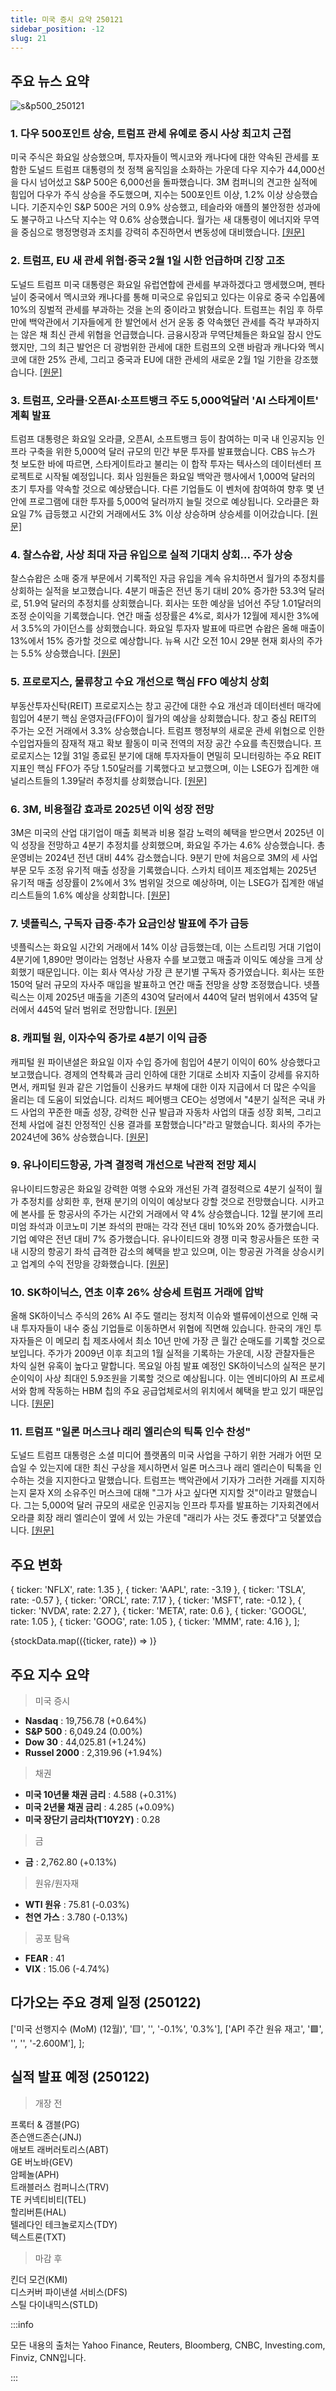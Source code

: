 ```yaml
---
title: 미국 증시 요약 250121
sidebar_position: -12
slug: 21
---
```


## 주요 뉴스 요약

![s&p500_250121](/map/250121.png)

### 1. **다우 500포인트 상승, 트럼프 관세 유예로 증시 사상 최고치 근접**

미국 주식은 화요일 상승했으며, 투자자들이 멕시코와 캐나다에 대한 약속된 관세를 포함한 도널드 트럼프 대통령의 첫 정책 움직임을 소화하는 가운데 다우 지수가 44,000선을 다시 넘어섰고 S&P 500은 6,000선을 돌파했습니다. 3M 컴퍼니의 견고한 실적에 힘입어 다우가 주식 상승을 주도했으며, 지수는 500포인트 이상, 1.2% 이상 상승했습니다. 기준지수인 S&P 500은 거의 0.9% 상승했고, 테슬라와 애플의 불안정한 성과에도 불구하고 나스닥 지수는 약 0.6% 상승했습니다. 월가는 새 대통령이 에너지와 무역을 중심으로 행정명령과 조치를 강력히 추진하면서 변동성에 대비했습니다. [[원문]](https://finance.yahoo.com/news/live/stock-market-today-dow-gains-500-points-stocks-close-near-records-as-trump-holds-off-on-tariffs-210210355.html)

### 2. **트럼프, EU 새 관세 위협·중국 2월 1일 시한 언급하며 긴장 고조**

도널드 트럼프 미국 대통령은 화요일 유럽연합에 관세를 부과하겠다고 맹세했으며, 펜타닐이 중국에서 멕시코와 캐나다를 통해 미국으로 유입되고 있다는 이유로 중국 수입품에 10%의 징벌적 관세를 부과하는 것을 논의 중이라고 밝혔습니다. 트럼프는 취임 후 하루 만에 백악관에서 기자들에게 한 발언에서 선거 운동 중 약속했던 관세를 즉각 부과하지는 않은 채 최신 관세 위협을 언급했습니다. 금융시장과 무역단체들은 화요일 잠시 안도했지만, 그의 최근 발언은 더 광범위한 관세에 대한 트럼프의 오랜 바람과 캐나다와 멕시코에 대한 25% 관세, 그리고 중국과 EU에 대한 관세의 새로운 2월 1일 기한을 강조했습니다. [[원문]](https://www.reuters.com/world/trump-says-he-is-discussing-10-tariff-china-feb-1-2025-01-21/)

### 3. **트럼프, 오라클·오픈AI·소프트뱅크 주도 5,000억달러 'AI 스타게이트' 계획 발표**

트럼프 대통령은 화요일 오라클, 오픈AI, 소프트뱅크 등이 참여하는 미국 내 인공지능 인프라 구축을 위한 5,000억 달러 규모의 민간 부문 투자를 발표했습니다. CBS 뉴스가 첫 보도한 바에 따르면, 스타게이트라고 불리는 이 합작 투자는 텍사스의 데이터센터 프로젝트로 시작될 예정입니다. 회사 임원들은 화요일 백악관 행사에서 1,000억 달러의 초기 투자를 약속할 것으로 예상됐습니다. 다른 기업들도 이 벤처에 참여하여 향후 몇 년 안에 프로그램에 대한 투자를 5,000억 달러까지 늘릴 것으로 예상됩니다. 오라클은 화요일 7% 급등했고 시간외 거래에서도 3% 이상 상승하며 상승세를 이어갔습니다. [[원문]](https://finance.yahoo.com/news/trump-announces-500-billion-stargate-ai-venture-headed-by-oracle-openai-softbank-212012023.html)

### 4. **찰스슈왑, 사상 최대 자금 유입으로 실적 기대치 상회... 주가 상승**

찰스슈왑은 소매 중개 부문에서 기록적인 자금 유입을 계속 유치하면서 월가의 추정치를 상회하는 실적을 보고했습니다. 4분기 매출은 전년 동기 대비 20% 증가한 53.3억 달러로, 51.9억 달러의 추정치를 상회했습니다. 회사는 또한 예상을 넘어선 주당 1.01달러의 조정 순이익을 기록했습니다. 연간 매출 성장률은 4%로, 회사가 12월에 제시한 3%에서 3.5%의 가이던스를 상회했습니다. 화요일 투자자 발표에 따르면 슈왑은 올해 매출이 13%에서 15% 증가할 것으로 예상합니다. 뉴욕 시간 오전 10시 29분 현재 회사의 주가는 5.5% 상승했습니다. [[원문]](https://finance.yahoo.com/news/schwab-rises-earnings-top-estimates-124414961.html)

### 5. **프로로지스, 물류창고 수요 개선으로 핵심 FFO 예상치 상회**

부동산투자신탁(REIT) 프로로지스는 창고 공간에 대한 수요 개선과 데이터센터 매각에 힘입어 4분기 핵심 운영자금(FFO)이 월가의 예상을 상회했습니다. 창고 중심 REIT의 주가는 오전 거래에서 3.3% 상승했습니다. 트럼프 행정부의 새로운 관세 위협으로 인한 수입업자들의 잠재적 재고 확보 활동이 미국 전역의 저장 공간 수요를 촉진했습니다. 프로로지스는 12월 31일 종료된 분기에 대해 투자자들이 면밀히 모니터링하는 주요 REIT 지표인 핵심 FFO가 주당 1.50달러를 기록했다고 보고했으며, 이는 LSEG가 집계한 애널리스트들의 1.39달러 추정치를 상회했습니다. [[원문]](https://www.reuters.com/business/prologis-beats-core-ffo-estimates-improving-warehouse-demand-2025-01-21/)

### 6. **3M, 비용절감 효과로 2025년 이익 성장 전망**

3M은 미국의 산업 대기업이 매출 회복과 비용 절감 노력의 혜택을 받으면서 2025년 이익 성장을 전망하고 4분기 추정치를 상회했으며, 화요일 주가는 4.6% 상승했습니다. 총 운영비는 2024년 전년 대비 44% 감소했습니다. 9분기 만에 처음으로 3M의 세 사업 부문 모두 조정 유기적 매출 성장을 기록했습니다. 스카치 테이프 제조업체는 2025년 유기적 매출 성장률이 2%에서 3% 범위일 것으로 예상하며, 이는 LSEG가 집계한 애널리스트들의 1.6% 예상을 상회합니다. [[원문]](https://www.reuters.com/markets/us/3m-forecasts-2025-profit-line-with-expectations-2025-01-21/)

### 7. **넷플릭스, 구독자 급증·추가 요금인상 발표에 주가 급등**

넷플릭스는 화요일 시간외 거래에서 14% 이상 급등했는데, 이는 스트리밍 거대 기업이 4분기에 1,890만 명이라는 엄청난 사용자 수를 보고했고 매출과 이익도 예상을 크게 상회했기 때문입니다. 이는 회사 역사상 가장 큰 분기별 구독자 증가였습니다. 회사는 또한 150억 달러 규모의 자사주 매입을 발표하고 연간 매출 전망을 상향 조정했습니다. 넷플릭스는 이제 2025년 매출을 기존의 430억 달러에서 440억 달러 범위에서 435억 달러에서 445억 달러 범위로 전망합니다. [[원문]](https://finance.yahoo.com/news/netflix-stock-soars-after-subscriber-growth-blows-away-forecasts-company-announces-more-price-hikes-210734109.html)

### 8. **캐피털 원, 이자수익 증가로 4분기 이익 급증**

캐피털 원 파이낸셜은 화요일 이자 수입 증가에 힘입어 4분기 이익이 60% 상승했다고 보고했습니다. 경제의 연착륙과 금리 인하에 대한 기대로 소비자 지출이 강세를 유지하면서, 캐피털 원과 같은 기업들이 신용카드 부채에 대한 이자 지급에서 더 많은 수익을 올리는 데 도움이 되었습니다. 리처드 페어뱅크 CEO는 성명에서 "4분기 실적은 국내 카드 사업의 꾸준한 매출 성장, 강력한 신규 발급과 자동차 사업의 대출 성장 회복, 그리고 전체 사업에 걸친 안정적인 신용 결과를 포함했습니다"라고 말했습니다. 회사의 주가는 2024년에 36% 상승했습니다. [[원문]](https://www.reuters.com/business/finance/capital-ones-fourth-quarter-profit-jumps-interest-income-boost-2025-01-21/)

### 9. **유나이티드항공, 가격 결정력 개선으로 낙관적 전망 제시**

유나이티드항공은 화요일 강력한 여행 수요와 개선된 가격 결정력으로 4분기 실적이 월가 추정치를 상회한 후, 현재 분기의 이익이 예상보다 강할 것으로 전망했습니다. 시카고에 본사를 둔 항공사의 주가는 시간외 거래에서 약 4% 상승했습니다. 12월 분기에 프리미엄 좌석과 이코노미 기본 좌석의 판매는 각각 전년 대비 10%와 20% 증가했습니다. 기업 예약은 전년 대비 7% 증가했습니다. 유나이티드와 경쟁 미국 항공사들은 또한 국내 시장의 항공기 좌석 급격한 감소의 혜택을 받고 있으며, 이는 항공권 가격을 상승시키고 업계의 수익 전망을 강화했습니다. [[원문]](https://www.reuters.com/business/aerospace-defense/united-airlines-sees-stronger-quarterly-profit-2025-01-21/)

### 10. **SK하이닉스, 연초 이후 26% 상승세 트럼프 거래에 압박**

올해 SK하이닉스 주식의 26% AI 주도 랠리는 정치적 이슈와 밸류에이션으로 인해 국내 투자자들이 내수 중심 기업들로 이동하면서 위협에 직면해 있습니다.
한국의 개인 투자자들은 이 메모리 칩 제조사에서 최소 10년 만에 가장 큰 월간 순매도를 기록할 것으로 보입니다. 주가가 2009년 이후 최고의 1월 실적을 기록하는 가운데, 시장 관찰자들은 차익 실현 유혹이 높다고 말합니다. 목요일 아침 발표 예정인 SK하이닉스의 실적은 분기 순이익이 사상 최대인 5.9조원을 기록할 것으로 예상됩니다. 이는 엔비디아의 AI 프로세서와 함께 작동하는 HBM 칩의 주요 공급업체로서의 위치에서 혜택을 받고 있기 때문입니다. [[원문]](https://finance.yahoo.com/news/sk-hynix-26-gain-under-010007960.html)

### 11. **트럼프 "일론 머스크나 래리 엘리슨의 틱톡 인수 찬성"**

도널드 트럼프 대통령은 소셜 미디어 플랫폼의 미국 사업을 구하기 위한 거래가 어떤 모습일 수 있는지에 대한 최신 구상을 제시하면서 일론 머스크나 래리 엘리슨이 틱톡을 인수하는 것을 지지한다고 말했습니다. 트럼프는 백악관에서 기자가 그러한 거래를 지지하는지 묻자 X의 소유주인 머스크에 대해 "그가 사고 싶다면 지지할 것"이라고 말했습니다. 그는 5,000억 달러 규모의 새로운 인공지능 인프라 투자를 발표하는 기자회견에서 오라클 회장 래리 엘리슨이 옆에 서 있는 가운데 "래리가 사는 것도 좋겠다"고 덧붙였습니다. [[원문]](https://finance.yahoo.com/news/trump-in-favor-of-elon-musk-or-larry-ellison-buying-tiktok-235143572.html)

## 주요 변화

  { ticker: 'NFLX', rate: 1.35 },
  { ticker: 'AAPL', rate: -3.19 },
  { ticker: 'TSLA', rate: -0.57 },
  { ticker: 'ORCL', rate: 7.17 },
  { ticker: 'MSFT', rate: -0.12 },
  { ticker: 'NVDA', rate: 2.27 },
  { ticker: 'META', rate: 0.6 },
  { ticker: 'GOOGL', rate: 1.05 },
  { ticker: 'GOOG', rate: 1.05 },
  { ticker: 'MMM', rate: 4.16 },
];

{stockData.map(({ticker, rate}) => <StockCardMini key={ticker} ticker={ticker} rate={rate}></StockCardMini>)}

## 주요 지수 요약

> 미국 증시

- **Nasdaq** : 19,756.78 (+0.64%)
- **S&P 500** : 6,049.24 (0.00%)
- **Dow 30** : 44,025.81 (+1.24%)
- **Russel 2000** : 2,319.96 (+1.94%)

> 채권

- **미국 10년물 채권 금리** : 4.588 (+0.31%)
- **미국 2년물 채권 금리** : 4.285 (+0.09%)
- **미국 장단기 금리차(T10Y2Y)** : 0.28

> 금

- **금** : 2,762.80 (+0.13%)

> 원유/원자재

- **WTI 원유** : 75.81 (-0.03%)
- **천연 가스** : 3.780 (-0.13%)

> 공포 탐욕

- **FEAR** : 41
- **VIX** : 15.06 (-4.74%)

## 다가오는 주요 경제 일정 (250122)

  ['미국 선행지수 (MoM) (12월)', '🟨', '', '-0.1%', '0.3%'],
  ['API 주간 원유 재고', '🟩', '', '', '-2.600M'],
];

<EconomicCalendar data={nextEventsData} />

## 실적 발표 예정 (250122)

> 개장 전

프록터 & 갬블(PG)  
존슨앤드존슨(JNJ)  
애보트 래버러토리스(ABT)  
GE 버노바(GEV)  
암페놀(APH)  
트래블러스 컴퍼니스(TRV)  
TE 커넥티비티(TEL)  
할리버튼(HAL)  
텔레다인 테크놀로지스(TDY)  
텍스트론(TXT)

> 마감 후

킨더 모건(KMI)  
디스커버 파이낸셜 서비스(DFS)  
스틸 다이내믹스(STLD)

:::info

모든 내용의 출처는 Yahoo Finance, Reuters, Bloomberg, CNBC, Investing.com, Finviz, CNN입니다.

:::
